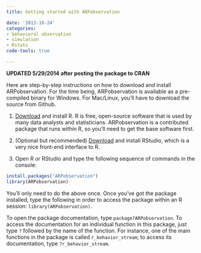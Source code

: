 ```yaml
---
title: Getting started with ARPobservation

date: '2013-10-24'
categories:
- behavioral observation
- simulation
- Rstats
code-tools: true

---
```


**UPDATED 5/29/2014 after posting the package to CRAN**

Here are step-by-step instructions on how to download and install ARPobservation. For the time being, ARPobservation is available as a pre-compiled binary for Windows. For Mac/Linux, you'll have to download the source from Github. 

1. [Download](http://cran.us.r-project.org/) and install R. R is free, open-source software that is used by many data analysts and statisticians. ARPobservation is a contributed package that runs within R, so you'll need to get the base software first.

2. (Optional but recommended) [Download](http://www.rstudio.com/) and install RStudio, which is a very nice front-end interface to R.

3. Open R or RStudio and type the following sequence of commands in the console:

  ```r
  install.packages("ARPobservation")
  library(ARPobservation)
  ```

You'll only need to do the above once. Once you've got the package installed, type the following in order to access the package within an R session: `library(ARPobservation)`. 

To open the package documentation, type `package?ARPobservation`. To access the documentation for an individual function in this package, just type `?` followed by the name of the function. For instance, one of the main functions in the package is called `r_behavior_stream`; to access its documentation, type `?r_behavior_stream`.

